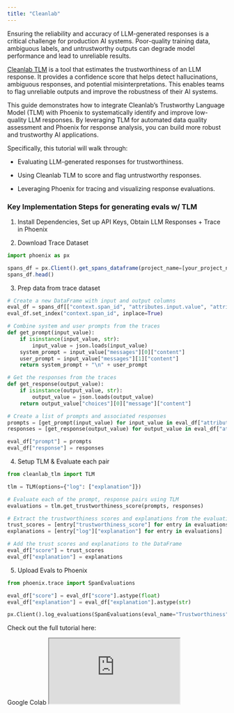 ```yaml
---
title: "Cleanlab"
---
```


Ensuring the reliability and accuracy of LLM-generated responses is a critical challenge for production AI systems. Poor-quality training data, ambiguous labels, and untrustworthy outputs can degrade model performance and lead to unreliable results.

[Cleanlab TLM](https://cleanlab.ai/tlm/) is a tool that estimates the trustworthiness of an LLM response. It provides a confidence score that helps detect hallucinations, ambiguous responses, and potential misinterpretations. This enables teams to flag unreliable outputs and improve the robustness of their AI systems.

This guide demonstrates how to integrate Cleanlab’s Trustworthy Language Model (TLM) with Phoenix to systematically identify and improve low-quality LLM responses. By leveraging TLM for automated data quality assessment and Phoenix for response analysis, you can build more robust and trustworthy AI applications.

Specifically, this tutorial will walk through:

* Evaluating LLM-generated responses for trustworthiness.

* Using Cleanlab TLM to score and flag untrustworthy responses.

* Leveraging Phoenix for tracing and visualizing response evaluations.

### Key Implementation Steps for generating evals w/ TLM

1. Install Dependencies, Set up API Keys, Obtain LLM Responses + Trace in Phoenix

2. Download Trace Dataset

```javascript
import phoenix as px

spans_df = px.Client().get_spans_dataframe(project_name=[your_project_name])
spans_df.head()
```

3. Prep data from trace dataset

```python
# Create a new DataFrame with input and output columns
eval_df = spans_df[["context.span_id", "attributes.input.value", "attributes.output.value"]].copy()
eval_df.set_index("context.span_id", inplace=True)

# Combine system and user prompts from the traces
def get_prompt(input_value):
    if isinstance(input_value, str):
        input_value = json.loads(input_value)
    system_prompt = input_value["messages"][0]["content"]
    user_prompt = input_value["messages"][1]["content"]
    return system_prompt + "\n" + user_prompt

# Get the responses from the traces
def get_response(output_value):
    if isinstance(output_value, str):
        output_value = json.loads(output_value)
    return output_value["choices"][0]["message"]["content"]

# Create a list of prompts and associated responses
prompts = [get_prompt(input_value) for input_value in eval_df["attributes.input.value"]]
responses = [get_response(output_value) for output_value in eval_df["attributes.output.value"]]

eval_df["prompt"] = prompts
eval_df["response"] = responses
```

4. Setup TLM & Evaluate each pair

```python
from cleanlab_tlm import TLM

tlm = TLM(options={"log": ["explanation"]})

# Evaluate each of the prompt, response pairs using TLM
evaluations = tlm.get_trustworthiness_score(prompts, responses)

# Extract the trustworthiness scores and explanations from the evaluations
trust_scores = [entry["trustworthiness_score"] for entry in evaluations]
explanations = [entry["log"]["explanation"] for entry in evaluations]

# Add the trust scores and explanations to the DataFrame
eval_df["score"] = trust_scores
eval_df["explanation"] = explanations
```

5. Upload Evals to Phoenix

```python
from phoenix.trace import SpanEvaluations

eval_df["score"] = eval_df["score"].astype(float)
eval_df["explanation"] = eval_df["explanation"].astype(str)

px.Client().log_evaluations(SpanEvaluations(eval_name="Trustworthiness", dataframe=eval_df))
```

Check out the full tutorial here:

<Card horizontal icon="/images/gc.ico" href="https://colab.research.google.com/github/Arize-ai/phoenix/blob/main/tutorials/integrations/evaluating_traces_cleanlabTLM.ipynb" >
  Google Colab
</Card>

<Frame>
    <iframe src="https://cdn.iframe.ly/OZSLW7W" width={1000} height={400} allowFullScreen></iframe>
</Frame>